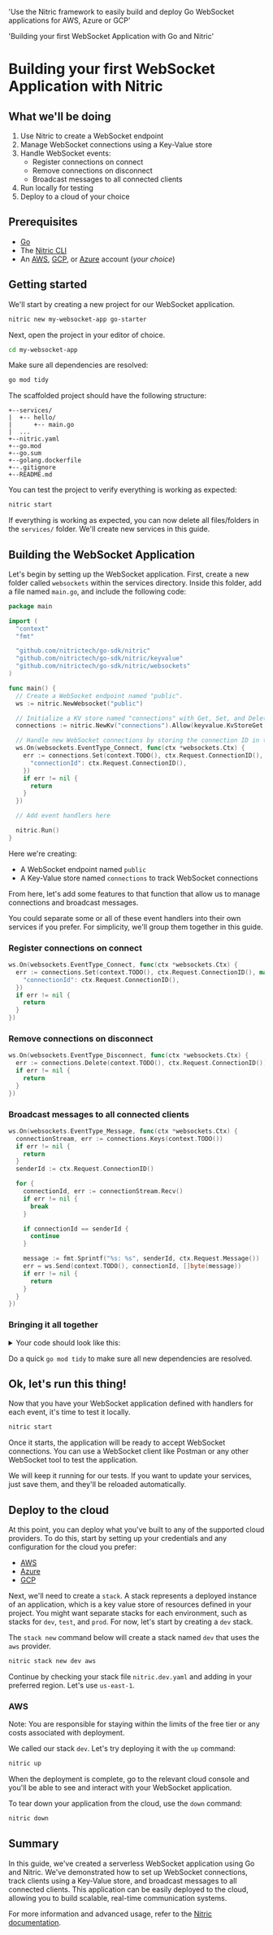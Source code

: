   'Use the Nitric framework to easily build and deploy Go WebSocket applications for AWS, Azure or GCP'

  'Building your first WebSocket Application with Go and Nitric'

# Building your first WebSocket Application with Nitric

## What we'll be doing

1. Use Nitric to create a WebSocket endpoint
2. Manage WebSocket connections using a Key-Value store
3. Handle WebSocket events:
   - Register connections on connect
   - Remove connections on disconnect
   - Broadcast messages to all connected clients
4. Run locally for testing
5. Deploy to a cloud of your choice

## Prerequisites

- [Go](https://go.dev/dl/)
- The [Nitric CLI](https://nitric.io/docs/installation)
- An [AWS](https://aws.amazon.com), [GCP](https://cloud.google.com), or [Azure](https://azure.microsoft.com) account (_your choice_)

## Getting started

We'll start by creating a new project for our WebSocket application.

```bash
nitric new my-websocket-app go-starter
```

Next, open the project in your editor of choice.

```bash
cd my-websocket-app
```

Make sure all dependencies are resolved:

```bash
go mod tidy
```

The scaffolded project should have the following structure:

```text
+--services/
|  +-- hello/
|      +-- main.go
|  ...
+--nitric.yaml
+--go.mod
+--go.sum
+--golang.dockerfile
+--.gitignore
+--README.md
```

You can test the project to verify everything is working as expected:

```bash
nitric start
```

If everything is working as expected, you can now delete all files/folders in the `services/` folder. We'll create new services in this guide.

## Building the WebSocket Application

Let's begin by setting up the WebSocket application. First, create a new folder called `websockets` within the services directory. Inside this folder, add a file named `main.go`, and include the following code:

```go
package main

import (
  "context"
  "fmt"

  "github.com/nitrictech/go-sdk/nitric"
  "github.com/nitrictech/go-sdk/nitric/keyvalue"
  "github.com/nitrictech/go-sdk/nitric/websockets"
)

func main() {
  // Create a WebSocket endpoint named "public".
  ws := nitric.NewWebsocket("public")

  // Initialize a KV store named "connections" with Get, Set, and Delete permissions.
  connections := nitric.NewKv("connections").Allow(keyvalue.KvStoreGet, keyvalue.KvStoreSet, keyvalue.KvStoreDelete)

  // Handle new WebSocket connections by storing the connection ID in the KV store.
  ws.On(websockets.EventType_Connect, func(ctx *websockets.Ctx) {
    err := connections.Set(context.TODO(), ctx.Request.ConnectionID(), map[string]interface{}{
      "connectionId": ctx.Request.ConnectionID(),
    })
    if err != nil {
      return
    }
  })

  // Add event handlers here

  nitric.Run()
}
```

Here we're creating:

- A WebSocket endpoint named `public`
- A Key-Value store named `connections` to track WebSocket connections

From here, let's add some features to that function that allow us to manage connections and broadcast messages.

<Note>
  You could separate some or all of these event handlers into their own services
  if you prefer. For simplicity, we'll group them together in this guide.
</Note>

### Register connections on connect

```go
ws.On(websockets.EventType_Connect, func(ctx *websockets.Ctx) {
  err := connections.Set(context.TODO(), ctx.Request.ConnectionID(), map[string]interface{}{
    "connectionId": ctx.Request.ConnectionID(),
  })
  if err != nil {
    return
  }
})
```

### Remove connections on disconnect

```go
ws.On(websockets.EventType_Disconnect, func(ctx *websockets.Ctx) {
  err := connections.Delete(context.TODO(), ctx.Request.ConnectionID())
  if err != nil {
    return
  }
})
```

### Broadcast messages to all connected clients

```go
ws.On(websockets.EventType_Message, func(ctx *websockets.Ctx) {
  connectionStream, err := connections.Keys(context.TODO())
  if err != nil {
    return
  }
  senderId := ctx.Request.ConnectionID()

  for {
    connectionId, err := connectionStream.Recv()
    if err != nil {
      break
    }

    if connectionId == senderId {
      continue
    }

    message := fmt.Sprintf("%s: %s", senderId, ctx.Request.Message())
    err = ws.Send(context.TODO(), connectionId, []byte(message))
    if err != nil {
      return
    }
  }
})
```

### Bringing it all together

<details>
<summary>Your code should look like this:</summary>

```go
package main

import (
  "context"
  "fmt"

  "github.com/nitrictech/go-sdk/nitric"
  "github.com/nitrictech/go-sdk/nitric/keyvalue"
  "github.com/nitrictech/go-sdk/nitric/websockets"
)

func main() {
  // Create a WebSocket endpoint named "public".
  ws := nitric.NewWebsocket("public")

  // Initialize a KV store named "connections" with Get, Set, and Delete permissions.
  connections := nitric.NewKv("connections").Allow(keyvalue.KvStoreGet, keyvalue.KvStoreSet, keyvalue.KvStoreDelete)

  // Handle new WebSocket connections by storing the connection ID in the KV store.
  ws.On(websockets.EventType_Connect, func(ctx *websockets.Ctx) {
    err := connections.Set(context.TODO(), ctx.Request.ConnectionID(), map[string]interface{}{
      "connectionId": ctx.Request.ConnectionID(),
    })
    if err != nil {
      return
    }
  })

  ws.On(websockets.EventType_Connect, func(ctx *websockets.Ctx) {
    err := connections.Set(context.TODO(), ctx.Request.ConnectionID(), map[string]interface{}{
      "connectionId": ctx.Request.ConnectionID(),
    })
    if err != nil {
      return
    }
  })

  ws.On(websockets.EventType_Disconnect, func(ctx *websockets.Ctx) {
    err := connections.Delete(context.TODO(), ctx.Request.ConnectionID())
    if err != nil {
      return
    }
  })

  ws.On(websockets.EventType_Message, func(ctx *websockets.Ctx) {
    connectionStream, err := connections.Keys(context.TODO())
    if err != nil {
      return
    }

    senderId := ctx.Request.ConnectionID()

    for {
      connectionId, err := connectionStream.Recv()
      if err != nil {
        break
      }

      if connectionId == senderId {
        continue
      }

      message := fmt.Sprintf("%s: %s", senderId, ctx.Request.Message())
      err = ws.Send(context.TODO(), connectionId, []byte(message))
      if err != nil {
        return
      }
    }
  })

  nitric.Run()
}
```

</details>

Do a quick `go mod tidy` to make sure all new dependencies are resolved.

## Ok, let's run this thing!

Now that you have your WebSocket application defined with handlers for each event, it's time to test it locally.

```bash
nitric start
```

Once it starts, the application will be ready to accept WebSocket connections. You can use a WebSocket client like Postman or any other WebSocket tool to test the application.

We will keep it running for our tests. If you want to update your services, just save them, and they'll be reloaded automatically.

## Deploy to the cloud

At this point, you can deploy what you've built to any of the supported cloud providers. To do this, start by setting up your credentials and any configuration for the cloud you prefer:

- [AWS](/reference/providers/aws)
- [Azure](/reference/providers/azure)
- [GCP](/reference/providers/gcp)

Next, we'll need to create a `stack`. A stack represents a deployed instance of an application, which is a key value store of resources defined in your project. You might want separate stacks for each environment, such as stacks for `dev`, `test`, and `prod`. For now, let's start by creating a `dev` stack.

The `stack new` command below will create a stack named `dev` that uses the `aws` provider.

```bash
nitric stack new dev aws
```

Continue by checking your stack file `nitric.dev.yaml` and adding in your preferred region. Let's use `us-east-1`.

### AWS

Note: You are responsible for staying within the limits of the free tier or any costs associated with deployment.

We called our stack `dev`. Let's try deploying it with the `up` command:

```bash
nitric up
```

When the deployment is complete, go to the relevant cloud console and you'll be able to see and interact with your WebSocket application.

To tear down your application from the cloud, use the `down` command:

```bash
nitric down
```

## Summary

In this guide, we've created a serverless WebSocket application using Go and Nitric. We've demonstrated how to set up WebSocket connections, track clients using a Key-Value store, and broadcast messages to all connected clients. This application can be easily deployed to the cloud, allowing you to build scalable, real-time communication systems.

For more information and advanced usage, refer to the [Nitric documentation](https://nitric.io/docs).

